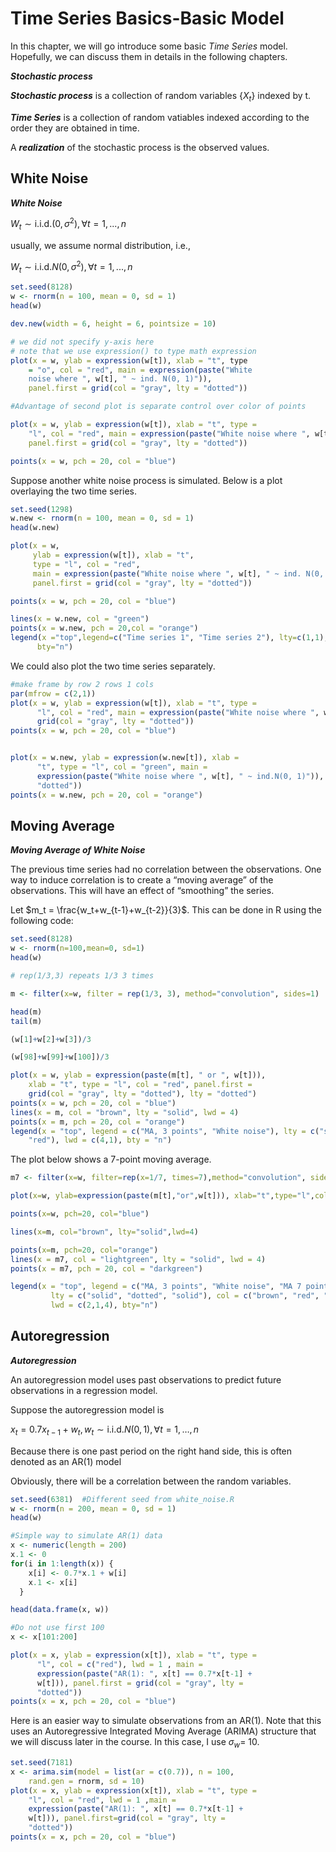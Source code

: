 # Time Series Basics-Basic Model

In this chapter, we will go introduce some basic _Time Series_ model. Hopefully, we can discuss them in details in the following chapters.

:::{.definition }    

**_Stochastic process_**

**_Stochastic process_** is a collection of random variables $\{X_t\}$ indexed by t. 

**_Time Series_** is a collection of random vatiables indexed according to the order they are obtained in time.

A **_realization_** of the stochastic process is the observed values.
:::

## White Noise

:::{.example }

**_White Noise_**

$W_t\sim \mathrm{i.i.d.} (0,\sigma^2) ,  \forall t=1,...,n$

usually, we assume normal distribution, i.e.,

$W_t\sim \mathrm{i.i.d.} N(0,\sigma^2) ,  \forall t=1,...,n$
:::

```r
set.seed(8128)
w <- rnorm(n = 100, mean = 0, sd = 1)
head(w)

```

```r

dev.new(width = 6, height = 6, pointsize = 10)

# we did not specify y-axis here
# note that we use expression() to type math expression
plot(x = w, ylab = expression(w[t]), xlab = "t", type 
    = "o", col = "red", main = expression(paste("White 
    noise where ", w[t], " ~ ind. N(0, 1)")), 
    panel.first = grid(col = "gray", lty = "dotted"))


```

```r
#Advantage of second plot is separate control over color of points

plot(x = w, ylab = expression(w[t]), xlab = "t", type = 
    "l", col = "red", main = expression(paste("White noise where ", w[t], " ~ ind. N(0, 1)")), 
    panel.first = grid(col = "gray", lty = "dotted"))

points(x = w, pch = 20, col = "blue")

```

Suppose another white noise process is simulated. Below is a plot overlaying the two time series.  

```r
set.seed(1298)
w.new <- rnorm(n = 100, mean = 0, sd = 1)
head(w.new)

```

```r
plot(x = w, 
     ylab = expression(w[t]), xlab = "t", 
     type = "l", col = "red",
     main = expression(paste("White noise where ", w[t], " ~ ind. N(0, 1)")), 
     panel.first = grid(col = "gray", lty = "dotted"))

points(x = w, pch = 20, col = "blue")

lines(x = w.new, col = "green")
points(x = w.new, pch = 20,col = "orange")
legend(x ="top",legend=c("Time series 1", "Time series 2"), lty=c(1,1), col=c("red", "green"), 
      bty="n")

```

We could also plot the two time series separately.

```r
#make frame by row 2 rows 1 cols
par(mfrow = c(2,1))
plot(x = w, ylab = expression(w[t]), xlab = "t", type = 
      "l", col = "red", main = expression(paste("White noise where ", w[t], "~N(0, 1)")), panel.first = 
      grid(col = "gray", lty = "dotted"))
points(x = w, pch = 20, col = "blue")


plot(x = w.new, ylab = expression(w.new[t]), xlab = 
      "t", type = "l", col = "green", main = 
      expression(paste("White noise where ", w[t], " ~ ind.N(0, 1)")), panel.first=grid(col = "gray", lty = 
      "dotted"))
points(x = w.new, pch = 20, col = "orange")


```

## Moving Average

:::{.example }
**_Moving Average of White Noise_**

The previous time series had no correlation between the observations. One way to induce correlation is to create a “moving average” of the observations. This will have an effect of “smoothing” the series.    

Let $m_t = \frac{w_t+w_{t-1}+w_{t-2}}{3}$. This can be done in R using the following code:
:::


```r
set.seed(8128)
w <- rnorm(n=100,mean=0, sd=1)
head(w)
```

```r
# rep(1/3,3) repeats 1/3 3 times

m <- filter(x=w, filter = rep(1/3, 3), method="convolution", sides=1)

head(m)
tail(m)
```

```r
(w[1]+w[2]+w[3])/3

(w[98]+w[99]+w[100])/3
```

```r
plot(x = w, ylab = expression(paste(m[t], " or ", w[t])), 
    xlab = "t", type = "l", col = "red", panel.first = 
    grid(col = "gray", lty = "dotted"), lty = "dotted")
points(x = w, pch = 20, col = "blue")
lines(x = m, col = "brown", lty = "solid", lwd = 4)
points(x = m, pch = 20, col = "orange")
legend(x = "top", legend = c("MA, 3 points", "White noise"), lty = c("solid", "dotted"), col=c("brown", 
    "red"), lwd = c(4,1), bty = "n")


```

The plot below shows a 7-point moving average.

```r
m7 <- filter(x=w, filter=rep(x=1/7, times=7),method="convolution", sides=1)

plot(x=w, ylab=expression(paste(m[t],"or",w[t])), xlab="t",type="l",col="red",panel_filter=grid(col="gray",lty="dotted"), lty="dotted")

points(x=w, pch=20, col="blue")

lines(x=m, col="brown", lty="solid",lwd=4)

points(x=m, pch=20, col="orange")
lines(x = m7, col = "lightgreen", lty = "solid", lwd = 4)
points(x = m7, pch = 20, col = "darkgreen")

legend(x = "top", legend = c("MA, 3 points", "White noise", "MA 7 points"),
         lty = c("solid", "dotted", "solid"), col = c("brown", "red", "lightgreen"),
         lwd = c(2,1,4), bty="n")
```

## Autoregression

:::{.example }
**_Autoregression_**

An autoregression model uses past observations to predict future observations in a regression model.

Suppose the autoregression model is 

$x_t = 0.7x_{t-1} + w_t, w_t \sim \mathrm{i.i.d.} N(0,1) ,\forall t = 1, …, n$

Because there is one past period on the right hand side, this is often denoted as an AR(1) model

Obviously, there will be a correlation between the random variables.  
:::


```r
set.seed(6381)  #Different seed from white_noise.R
w <- rnorm(n = 200, mean = 0, sd = 1)
head(w)

```


```r
#Simple way to simulate AR(1) data
x <- numeric(length = 200)
x.1 <- 0
for(i in 1:length(x)) {
    x[i] <- 0.7*x.1 + w[i]
    x.1 <- x[i]
  }

```

```r
head(data.frame(x, w))
```

```r
#Do not use first 100
x <- x[101:200]

```

```r
plot(x = x, ylab = expression(x[t]), xlab = "t", type = 
      "l", col = c("red"), lwd = 1 , main = 
      expression(paste("AR(1): ", x[t] == 0.7*x[t-1] + 
      w[t])), panel.first = grid(col = "gray", lty = 
      "dotted"))
points(x = x, pch = 20, col = "blue")

```


Here is an easier way to simulate observations from an AR(1). Note that this uses an Autoregressive Integrated Moving Average (ARIMA) structure that we will discuss later in the course. In this case, I use $\sigma_w$= 10.  
```r
set.seed(7181)
x <- arima.sim(model = list(ar = c(0.7)), n = 100, 
    rand.gen = rnorm, sd = 10)
plot(x = x, ylab = expression(x[t]), xlab = "t", type = 
    "l", col = "red", lwd = 1 ,main = 
    expression(paste("AR(1): ", x[t] == 0.7*x[t-1] + 
    w[t])), panel.first=grid(col = "gray", lty = 
    "dotted"))
points(x = x, pch = 20, col = "blue")


```

